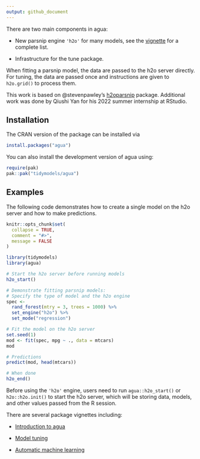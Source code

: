 ```yaml
---
output: github_document
---
```


There are two main components in agua: 

* New parsnip engine `'h2o'` for many models, see the [vignette](https:://agua.tidymodels.org/articles/agua) for a complete list. 

* Infrastructure for the tune package. 

When fitting a parsnip model, the data are passed to the h2o server directly. For tuning, the data are passed once and instructions are given to `h2o.grid()` to process them. 

This work is based on @stevenpawley's [h2oparsnip](https://github.com/stevenpawley/h2oparsnip) package. Additional work was done by Qiushi Yan for his 2022 summer internship at RStudio. 

## Installation

The CRAN version of the package can be installed via

```r
install.packages("agua")
```

You can also install the development version of agua using:

``` r
require(pak)
pak::pak("tidymodels/agua")
```

## Examples

The following code demonstrates how to create a single model on the h2o server and how to make predictions. 

```r
knitr::opts_chunk$set(
  collapse = TRUE,
  comment = "#>",
  message = FALSE
)
```


```r
library(tidymodels)
library(agua)

# Start the h2o server before running models
h2o_start()

# Demonstrate fitting parsnip models: 
# Specify the type of model and the h2o engine 
spec <-
  rand_forest(mtry = 3, trees = 1000) %>%
  set_engine("h2o") %>%
  set_mode("regression")

# Fit the model on the h2o server
set.seed(1)
mod <- fit(spec, mpg ~ ., data = mtcars)
mod

# Predictions
predict(mod, head(mtcars))

# When done
h2o_end()
```

Before using the `'h2o'` engine, users need to run `agua::h2o_start()` or `h2o::h2o.init()` to start the h2o server, which will be storing data, models, and other values passed from the R session. 

There are several package vignettes including: 

- [Introduction to agua](https://agua.tidymodels.org/articles/agua.html)

- [Model tuning](https://agua.tidymodels.org/articles/tune.html)

- [Automatic machine learning](https://agua.tidymodels.org/articles/auto_ml.html)
